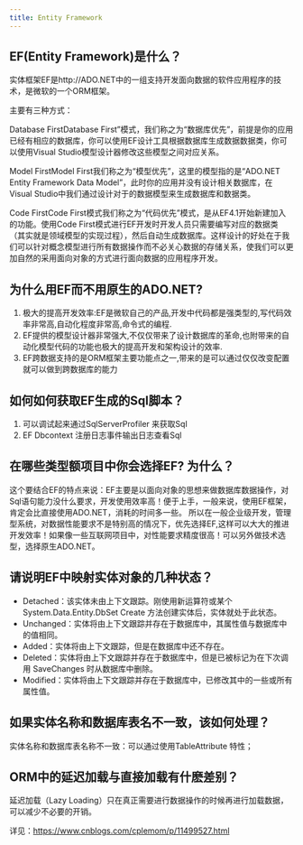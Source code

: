 ```yaml
---
title: Entity Framework
---
```



## EF(Entity Framework)是什么？

实体框架EF是http://ADO.NET中的一组支持开发面向数据的软件应用程序的技术，是微软的一个ORM框架。

主要有三种方式：

Database FirstDatabase First”模式，我们称之为“数据库优先”，前提是你的应用已经有相应的数据库，你可以使用EF设计工具根据数据库生成数据数据类，你可以使用Visual Studio模型设计器修改这些模型之间对应关系。

Model FirstModel First我们称之为“模型优先”，这里的模型指的是“ADO.NET Entity Framework Data Model”，此时你的应用并没有设计相关数据库，在Visual Studio中我们通过设计对于的数据模型来生成数据库和数据类。

Code FirstCode First模式我们称之为“代码优先”模式，是从EF4.1开始新建加入的功能。使用Code First模式进行EF开发时开发人员只需要编写对应的数据类（其实就是领域模型的实现过程），然后自动生成数据库。这样设计的好处在于我们可以针对概念模型进行所有数据操作而不必关心数据的存储关系，使我们可以更加自然的采用面向对象的方式进行面向数据的应用程序开发。

## 为什么用EF而不用原生的ADO.NET?

1. 极大的提高开发效率:EF是微软自己的产品,开发中代码都是强类型的,写代码效率非常高,自动化程度非常高,命令式的编程.
2. EF提供的模型设计器非常强大,不仅仅带来了设计数据库的革命,也附带来的自动化模型代码的功能也极大的提高开发和架构设计的效率.
3. EF跨数据支持的是ORM框架主要功能点之一,带来的是可以通过仅仅改变配置就可以做到跨数据库的能力

## 如何如何获取EF生成的Sql脚本？

1. 可以调试起来通过SqlServerProfiler 来获取Sql
2. EF Dbcontext 注册日志事件输出日志查看Sql

## 在哪些类型额项目中你会选择EF? 为什么？

这个要结合EF的特点来说：EF主要是以面向对象的思想来做数据库数据操作，对Sql语句能力没什么要求，开发使用效率高！便于上手，一般来说，使用EF框架，肯定会比直接使用ADO.NET，消耗的时间多一些。 所以在一般企业级开发，管理型系统，对数据性能要求不是特别高的情况下，优先选择EF,这样可以大大的推进开发效率！如果像一些互联网项目中，对性能要求精度很高！可以另外做技术选型，选择原生ADO.NET。

## 请说明EF中映射实体对象的几种状态？

- Detached：该实体未由上下文跟踪。刚使用新运算符或某个 System.Data.Entity.DbSet Create 方法创建实体后，实体就处于此状态。
- Unchanged：实体将由上下文跟踪并存在于数据库中，其属性值与数据库中的值相同。
- Added：实体将由上下文跟踪，但是在数据库中还不存在。
- Deleted：实体将由上下文跟踪并存在于数据库中，但是已被标记为在下次调用 SaveChanges 时从数据库中删除。
- Modified：实体将由上下文跟踪并存在于数据库中，已修改其中的一些或所有属性值。

## 如果实体名称和数据库表名不一致，该如何处理？

实体名称和数据库表名称不一致：可以通过使用TableAttribute 特性；

## ORM中的延迟加载与直接加载有什麽差别？

延迟加载（Lazy Loading）只在真正需要进行数据操作的时候再进行加载数据，可以减少不必要的开销。

详见：https://www.cnblogs.com/cplemom/p/11499527.html



